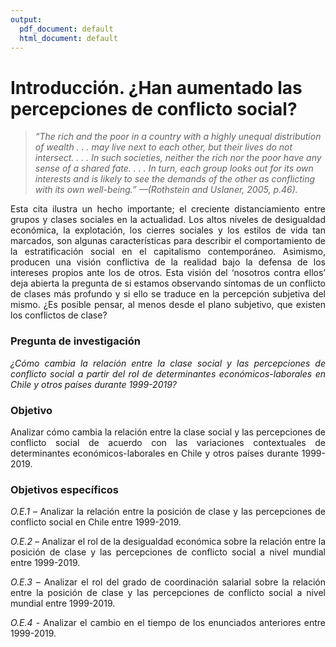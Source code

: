 ```yaml
---
output:
  pdf_document: default
  html_document: default
---
```

# Introducción. ¿Han aumentado las percepciones de conflicto social? {-#intro}

> *“The rich and the poor in a country with a highly unequal distribution of wealth . . . may live next to each other, but their lives do not intersect. . . . In such societies, neither the rich nor the poor have any sense of a shared fate. . . . In turn, each group looks out for its own interests and is likely to see the demands of the other as conflicting with its own well-being.” ---(Rothstein and Uslaner, 2005, p.46).*

<div style="text-align: justify">

Esta cita ilustra un hecho importante; el creciente distanciamiento entre grupos y clases sociales en la actualidad. Los altos niveles de desigualdad económica, la explotación, los cierres sociales y los estilos de vida tan marcados, son algunas características para describir el comportamiento de la estratificación social en el capitalismo contemporáneo. Asimismo, producen una visión conflictiva de la realidad bajo la defensa de los intereses propios ante los de otros. Esta visión del ‘nosotros contra ellos’ deja abierta la pregunta de si estamos observando síntomas de un conflicto de clases más profundo y si ello se traduce en la percepción subjetiva del mismo. ¿Es posible pensar, al menos desde el plano subjetivo, que existen los conflictos de clase?

### Pregunta de investigación {-}

*¿Cómo cambia la relación entre la clase social y las percepciones de conflicto social a partir del rol de determinantes económicos-laborales en Chile y otros países durante 1999-2019?*

### Objetivo {-}

Analizar cómo cambia la relación entre la clase social y las percepciones de conflicto social de acuerdo con las variaciones contextuales de determinantes económicos-laborales en Chile y otros países durante 1999-2019.

### Objetivos específicos {-}

*O.E.1* – Analizar la relación entre la posición de clase y las percepciones de conflicto social en Chile entre 1999-2019.

*O.E.2* – Analizar el rol de la desigualdad económica sobre la relación entre la posición de clase y las percepciones de conflicto social a nivel mundial entre 1999-2019.

*O.E.3* – Analizar el rol del grado de coordinación salarial sobre la relación entre la posición de clase y las percepciones de conflicto social a nivel mundial entre 1999-2019. 

*O.E.4* - Analizar el cambio en el tiempo de los enunciados anteriores entre 1999-2019.


